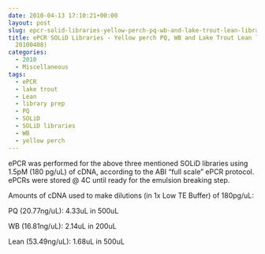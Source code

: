 ```yaml
---
date: 2010-04-13 17:10:21+00:00
layout: post
slug: epcr-solid-libraries-yellow-perch-pq-wb-and-lake-trout-lean-libraries-from-20100408
title: ePCR SOLiD Libraries - Yellow perch PQ, WB and Lake Trout Lean libraries (from
  20100408)
categories:
  - 2010
  - Miscellaneous
tags:
  - ePCR
  - lake trout
  - Lean
  - library prep
  - PQ
  - SOLiD
  - SOLiD libraries
  - WB
  - yellow perch
---
```


ePCR was performed for the above three mentioned SOLiD libraries using 1.5pM (180 pg/uL) of cDNA, according to the ABI "full scale" ePCR protocol. ePCRs were stored @ 4C until ready for the emulsion breaking step.

Amounts of cDNA used to make dilutions (in 1x Low TE Buffer) of 180pg/uL:

PQ (20.77ng/uL): 4.33uL in 500uL

WB (16.81ng/uL): 2.14uL in 200uL

Lean (53.49ng/uL): 1.68uL in 500uL
